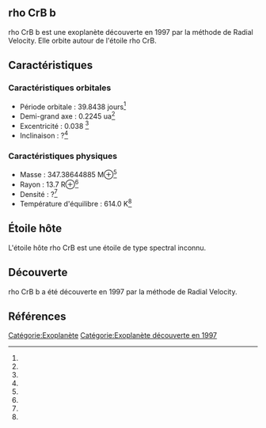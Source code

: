 == rho CrB b ==

{{Infobox Exoplanète
| nom = rho CrB b
| image = 
| légende = 
| étoile = rho CrB
| constellation = 
| ascension_droite = 
| déclinaison = 
| distance = ?
| type_spectral = ?
| masse = 347.38644885 M⊕<ref></ref>
| rayon = 13.7 R⊕<ref></ref>
| densité = ?<ref></ref>
| gravité = ?<ref></ref>
| température = 614.0 K<ref></ref>
| période = 39.8438 j<ref></ref>
| demi_grand_axe = 0.2245 ua<ref></ref>
| excentricité = 0.038 <ref></ref>
| inclinaison = ?<ref></ref>
| méthode_découverte = Radial Velocity
| date_découverte = 1997
| statut = Confirmée
}}

rho CrB b est une exoplanète découverte en 1997 par la méthode de Radial Velocity. Elle orbite autour de l'étoile rho CrB.

== Caractéristiques ==

=== Caractéristiques orbitales ===
* Période orbitale : 39.8438 jours<ref></ref>
* Demi-grand axe : 0.2245 ua<ref></ref>
* Excentricité : 0.038 <ref></ref>
* Inclinaison : ?<ref></ref>

=== Caractéristiques physiques ===
* Masse : 347.38644885 M⊕<ref></ref>
* Rayon : 13.7 R⊕<ref></ref>
* Densité : ?<ref></ref>
* Température d'équilibre : 614.0 K<ref></ref>

== Étoile hôte ==

{{Infobox Étoile
| nom = rho CrB
| image = 
| légende = 
| constellation = 
| ascension_droite = 
| déclinaison = 
| distance = ?
| type_spectral = ?
| magnitude_absolue = 
| magnitude_apparente = 
| masse = ?<ref></ref>
| rayon = ?<ref></ref>
| température = ?<ref></ref>
| métallicité = ?<ref></ref>
| âge = ?<ref></ref>
}}

L'étoile hôte rho CrB est une étoile de type spectral inconnu.

== Découverte ==

rho CrB b a été découverte en 1997 par la méthode de Radial Velocity.

== Références ==
<references />

[[Catégorie:Exoplanète]]
[[Catégorie:Exoplanète découverte en 1997]]
